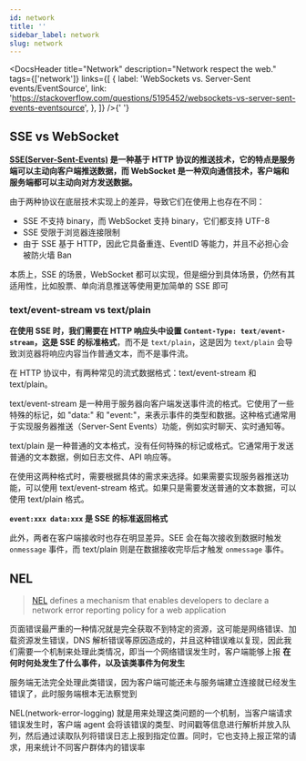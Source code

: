 ```yaml
---
id: network
title: ''
sidebar_label: network
slug: network
---
```



<DocsHeader
  title="Network"
  description="Network respect the web."
  tags={['network']}
  links={[
    {
      label: 'WebSockets vs. Server-Sent events/EventSource',
      link: 'https://stackoverflow.com/questions/5195452/websockets-vs-server-sent-events-eventsource',
    },
  ]}
/>{' '}

## SSE vs WebSocket

**[SSE(Server-Sent-Events)](https://developer.mozilla.org/en-US/docs/Web/API/Server-sent_events) 是一种基于 HTTP 协议的推送技术，它的特点是服务端可以主动向客户端推送数据，而 WebSocket 是一种双向通信技术，客户端和服务端都可以主动向对方发送数据。**

由于两种协议在底层技术实现上的差异，导致它们在使用上也存在不同：

- SSE 不支持 binary，而 WebSocket 支持 binary，它们都支持 UTF-8
- SSE 受限于浏览器连接限制
- 由于 SSE 基于 HTTP，因此它具备重连、EventID 等能力，并且不必担心会被防火墙 Ban

本质上，SSE 的场景，WebSocket 都可以实现，但是细分到具体场景，仍然有其适用性，比如股票、单向消息推送等使用更加简单的 SSE 即可

### text/event-stream vs text/plain

**在使用 SSE 时，我们需要在 HTTP 响应头中设置 `Content-Type: text/event-stream`，这是 SSE 的标准格式**，而不是 `text/plain`，这是因为 `text/plain` 会导致浏览器将响应内容当作普通文本，而不是事件流。

在 HTTP 协议中，有两种常见的流式数据格式：text/event-stream 和 text/plain。

text/event-stream 是一种用于服务器向客户端发送事件流的格式。它使用了一些特殊的标记，如 "data:" 和 "event:"，来表示事件的类型和数据。这种格式通常用于实现服务器推送（Server-Sent Events）功能，例如实时聊天、实时通知等。

text/plain 是一种普通的文本格式，没有任何特殊的标记或格式。它通常用于发送普通的文本数据，例如日志文件、API 响应等。

在使用这两种格式时，需要根据具体的需求来选择。如果需要实现服务器推送功能，可以使用 text/event-stream 格式。如果只是需要发送普通的文本数据，可以使用 text/plain 格式。

**`event:xxx data:xxx` 是 SSE 的标准返回格式**

此外，两者在客户端接收时也存在明显差异。SEE 会在每次接收到数据时触发 `onmessage` 事件，而 text/plain 则是在数据接收完毕后才触发 `onmessage` 事件。

## NEL

> [NEL](https://w3c.github.io/network-error-logging/) defines a mechanism that enables developers to declare a network error reporting policy for a web application

页面错误最严重的一种情况就是完全获取不到特定的资源，这可能是网络错误、加载资源发生错误，DNS 解析错误等原因造成的，并且这种错误难以复现，因此我们需要一个机制来处理此类情况，即当一个网络错误发生时，客户端能够上报 <b>在何时何处发生了什么事件，以及该类事件为何发生</b>

服务端无法完全处理此类错误，因为客户端可能还未与服务端建立连接就已经发生错误了，此时服务端根本无法察觉到

NEL(network-error-logging) 就是用来处理这类问题的一个机制，当客户端请求错误发生时，客户端 agent 会将该错误的类型、时间戳等信息进行解析并放入队列，然后通过读取队列将错误日志上报到指定位置。同时，它也支持上报正常的请求，用来统计不同客户群体内的错误率

